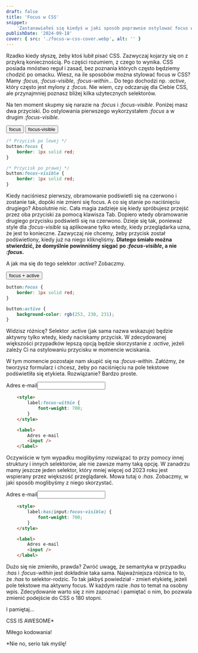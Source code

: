 ```yaml
---
draft: false
title: 'Focus w CSS'
snippet:
    'Zastanawiałeś się kiedyś w jaki sposób poprawnie ostylować focus w CSS? Co robi :focus-within i po co mi :focus-visible? :active czy :focus? A może jeszcze :has... To prostsze niż Ci się wydaje!'
publishDate: '2024-09-18'
cover: { src: './focus-w-css-cover.webp', alt: '' }
---
```


Rzadko kiedy słyszę, żeby ktoś lubił pisać CSS. Zazwyczaj kojarzy się on z przykrą koniecznością. Po części rozumiem, z czego to wynika. CSS posiada mnóstwo reguł i zasad, bez poznania których często będziemy chodzić po omacku. Wiesz, na ile sposobów można stylować focus w CSS? Mamy *:focus*, *:focus-visible*, *:focus-within*... Do tego dochodzi np. *:active*, który często jest mylony z *:focus*. Nie wiem, czy odczaruję dla Ciebie CSS, ale przynajmniej poznasz bliżej kilka użytecznych selektorów.

Na ten moment skupmy się narazie na *:focus* i *:focus-visible*. Poniżej masz dwa przyciski. Do ostylowania pierwszego wykorzystałem *:focus* a w drugim *:focus-visible*.

<div class="flex gap-2 justify-center">
	<button class="focus:border-red-400 cursor-pointer border px-3 py-1.5 focus:outline-none">focus</button>
	<button class="focus-visible:border-red-400 cursor-pointer border px-3 py-1.5 focus:outline-none">focus-visible</button>
</div>


```css
/* Przycisk po lewej */
button:focus {
	border: 1px solid red;
}

/* Przycisk po prawej */
button:focus-visible {
	border: 1px solid red;
}
```

Kiedy naciśniesz pierwszy, obramowanie podświetli się na czerwono i zostanie tak, dopóki nie zmieni się focus. A co się stanie po naciśnięciu drugiego? Absolutnie nic. Cała magia zadzieje się kiedy spróbujesz przejść przez oba przyciski za pomocą klawisza Tab. Dopiero wtedy obramowanie drugiego przycisku podświetli się na czerwono. Dzieje się tak, ponieważ style dla *:focus-visible* są aplikowane tylko wtedy, kiedy przeglądarka uzna, że jest to konieczne. Zazwyczaj nie chcemy, żeby przycisk został podświetlony, kiedy już na niego kliknęliśmy. **Dlatego śmiało można stwierdzić, że domyślnie powinniśmy sięgać po *:focus-visible*, a nie *:focus*.**

A jak ma się do tego selektor *:active*? Zobaczmy.

<button class="flex m-auto active:bg-red-100 focus:border-red-400 cursor-pointer border px-3 py-1.5 focus:outline-none">focus + active</button>


```css
button:focus {
	border: 1px solid red;
}

button:active {
	background-color: rgb(253, 230, 231);
}
```

Widzisz różnicę? Selektor :active (jak sama nazwa wskazuje) będzie aktywny tylko wtedy, kiedy naciskamy przycisk. W zdecydowanej większości przypadków lepszą opcją będzie skorzystanie z *:active*, jeżeli zależy Ci na ostylowaniu przycisku w momencie wciskania.

W tym momencie pozostaje nam skupić się na *:focus-within*. Załóżmy, że tworzysz formularz i chcesz, żeby po naciśnięciu na pole tekstowe podświetliła się etykieta. Rozwiązanie? Bardzo proste.

<label class="focus-within:font-bold flex flex-col p-0 gap-1">Adres e-mail<input class="border"/></label>

```html
	<style>
		label:focus-within {
			font-weight: 700;
		}
	</style>

	<label>
		Adres e-mail
		<input />
	</label>
```

Oczywiście w tym wypadku moglibyśmy rozwiązać to przy pomocy innej struktury i innych selektorów, ale nie zawsze mamy taką opcję. W zanadrzu mamy jeszcze jeden selektor, który mniej więcej od 2023 roku jest wspierany przez większość przeglądarek. Mowa tutaj o *:has*. Zobaczmy, w jaki sposób moglibyśmy z niego skorzystać.

<label class="has-[input:focus-visible]:font-bold flex flex-col p-0 gap-1">Adres e-mail<input class="border"/></label>

```html
	<style>
		label:has(input:focus-visible) {
			font-weight: 700;
		}
	</style>

	<label>
		Adres e-mail
		<input />
	</label>
```

Dużo się nie zmieniło, prawda? Zwróć uwagę, że semantyka w przypadku *:has* i *:focus-within* jest dokładnie taka sama. Najważniejsza różnica to to, że *:has* to selektor-rodzic. To tak jakbyś powiedział - zmień etykietę, jeżeli pole tekstowe ma aktywny focus. W każdym razie *:has* to temat na osobny wpis. Zdecydowanie warto się z nim zapoznać i pamiętać o nim, bo pozwala zmienić podejście do CSS o 180 stopni.

I pamiętaj...

<div class="border-2 aspect-square w-32 h-32 text-4xl items-center flex p-2 m-auto">
	<p>CSS IS AWESOME*</p>
</div>

<p class="text-right">Miłego kodowania!</p>



<p class="text-sm text-neutral-500">*Nie no, serio tak myślę!</p>